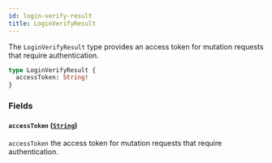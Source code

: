 ```yaml
---
id: login-verify-result
title: LoginVerifyResult
---
```



The `LoginVerifyResult` type provides an access token for mutation requests that require authentication.

```graphql
type LoginVerifyResult {
  accessToken: String!
}
```


### Fields

#### `accessToken` ([`String`](/reference/scalars/string))

`accessToken` the access token for mutation requests that require authentication.




